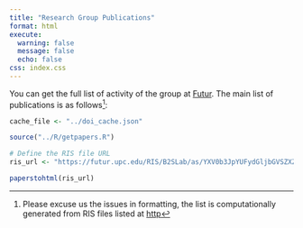 ```yaml
---
title: "Research Group Publications"
format: html
execute: 
  warning: false
  message: false
  echo: false
css: index.css
---
```


You can get the full list of activity of the group at [Futur](https://futur.upc.edu/B2SLab). The main list of publications is as follows[^1]:

[^1]: Please excuse us the issues in formatting, the list is computationally generated from RIS files listed at [http](https://futur.upc.edu/B2SLab)

```{=html}
<script src="tabs.js"></script>
```

```r

cache_file <- "../doi_cache.json"

source("../R/getpapers.R")

# Define the RIS file URL
ris_url <- "https://futur.upc.edu/RIS/B2SLab/as/YXV0b3JpYUFydGljbGVSZXZpc3RhSW5kZXhhZGE=/?locale=en"
```

```r
paperstohtml(ris_url)
```
